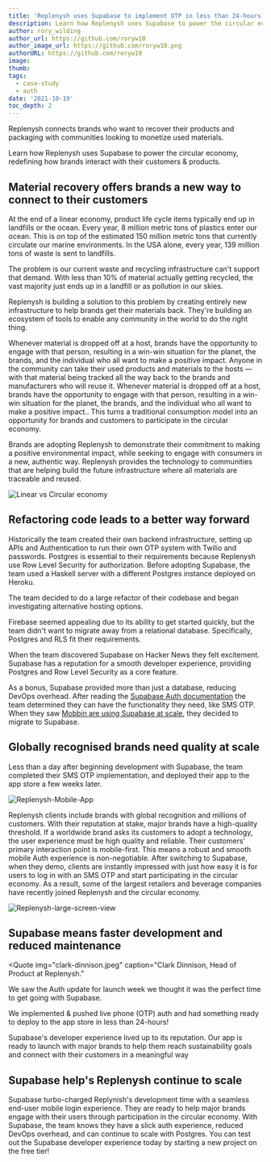 ```yaml
---
title: 'Replenysh uses Supabase to implement OTP in less than 24-hours'
description: Learn how Replenysh uses Supabase to power the circular economy, redefining how brands interact with their customers & products.
author: rory_wilding
author_url: https://github.com/roryw10
author_image_url: https://github.com/roryw10.png
authorURL: https://github.com/roryw10
image: 
thumb: 
tags:
  - case-study
  - auth
date: '2021-10-19'
toc_depth: 2
---
```



Replenysh connects brands who want to recover their products and packaging with communities looking to monetize used materials. 

Learn how Replenysh uses Supabase to power the circular economy, redefining how brands interact with their customers & products.

## Material recovery offers brands a new way to connect to their customers

At the end of a linear economy, product life cycle items typically end up in landfills or the ocean. Every year, 8 million metric tons of plastics enter our ocean. This is on top of the estimated 150 million metric tons that currently circulate our marine environments. In the USA alone, every year, 139 million tons of waste is sent to landfills. 

The problem is our current waste and recycling infrastructure can't support that demand. With less than 10% of material actually getting recycled, the vast majority just ends up in a landfill or as pollution in our skies.

Replenysh is building a solution to this problem by creating entirely new infrastructure to help brands get their materials back. They're building an ecosystem of tools to enable any community in the world to do the right thing.

Whenever material is dropped off at a host, brands have the opportunity to engage with that person, resulting in a win-win situation for the planet, the brands, and the individual who all want to make a positive impact.  Anyone in the community can take their used products and materials to the hosts — with that material being tracked all the way back to the brands and manufacturers who will reuse it. Whenever material is dropped off at a host, brands have the opportunity to engage with that person, resulting in a win-win situation for the planet, the brands, and the individual who all want to make a positive impact.. This turns a traditional consumption model into an opportunity for brands and customers to participate in the circular economy. 

Brands are adopting Replenysh to demonstrate their commitment to making a positive environmental impact, while seeking to engage with consumers in a new, authentic way. Replenysh provides the technology to communities that are helping build the future infrastructure where all materials are traceable and reused.

![Linear vs Circular economy](/new/images/blog/replenysh/circular-economy.png)

## Refactoring code leads to a better way forward

Historically the team created their own backend infrastructure, setting up APIs and Authentication to run their own OTP system with Twilio and passwords. Postgres is essential to their requirements because Replenysh use Row Level Security for authorization. Before adopting Supabase, the team used a Haskell server with a different Postgres instance deployed on Heroku. 

The team decided to do a large refactor of their codebase and began investigating alternative hosting options.

Firebase seemed appealing due to its ability to get started quickly, but the team didn't want to migrate away from a relational database. Specifically, Postgres and RLS fit their requirements.

When the team discovered Supabase on Hacker News they felt excitement. Supabase has a reputation for a smooth developer experience, providing Postgres and Row Level Security as a core feature. 

As a bonus, Supabase provided more than just a database, reducing DevOps overhead. After reading the [Supabase Auth documentation](https://supabase.io/docs/guides/auth) the team determined they can have the functionality they need, like SMS OTP. When they saw [Mobbin are using Supabase at scale](https://supabase.io/blog/2021/07/28/mobbin-supabase-200000-users), they decided to migrate to Supabase.

## Globally recognised brands need quality at scale

Less than a day after beginning development with Supabase, the team completed their SMS OTP implementation, and deployed their app to the app store a few weeks later.

![Replenysh-Mobile-App](/new/images/blog/replenysh/Replenysh-Mobile-App.png)


Replenysh clients include brands with global recognition and millions of customers. With their reputation at stake, major brands have a high-quality threshold. If a worldwide brand asks its customers to adopt a technology, the user experience must be high quality and reliable. Their customers' primary interaction point is mobile-first. This means a robust and smooth mobile Auth experience is non-negotiable. After switching to Supabase, when they demo, clients are instantly impressed with just how easy it is for users to log in with an SMS OTP and start participating in the circular economy. As a result, some of the largest retailers and beverage companies have recently joined Replenysh and the circular economy.

![Replenysh-large-screen-view](/new/images/blog/replenysh/Replenysh-large-screen-view.png)


## Supabase means faster development and reduced maintenance


<Quote
  img="clark-dinnison.jpeg"
  caption="Clark Dinnison, Head of Product at Replenysh."
>
  <p>We saw the Auth update for launch week we thought it was the perfect time to get going with Supabase.</p>
  <p>
    We implemented & pushed live phone (OTP) auth and had something ready to deploy to the app store in less than 24-hours!
  </p>
  <p>
    Supabase's developer experience lived up to its reputation. Our app is ready to launch with major brands to help them reach sustainability goals and connect with their customers in a meaningful way
  </p>
</Quote>


## Supabase help's Replenysh continue to scale

Supabase turbo-charged Replynish's development time with a seamless end-user mobile login experience. They are ready to help major brands engage with their users through participation in the circular economy. With Supabase, the team knows they have a slick auth experience, reduced DevOps overhead, and can continue to scale with Postgres. You can test out the Supabase developer experience today by starting a new project on the free tier!
